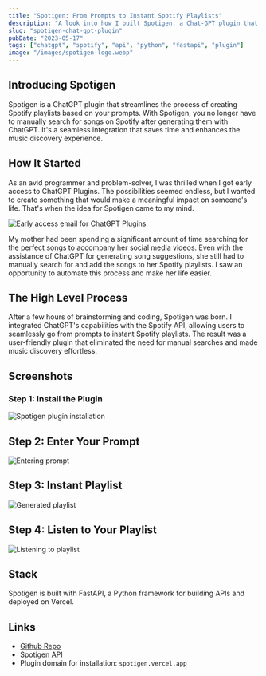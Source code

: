 ```yaml
---
title: "Spotigen: From Prompts to Instant Spotify Playlists"
description: "A look into how I built Spotigen, a Chat-GPT plugin that generates Spotify playlists based on your prompts."
slug: "spotigen-chat-gpt-plugin"
pubDate: "2023-05-17"
tags: ["chatgpt", "spotify", "api", "python", "fastapi", "plugin"]
image: "/images/spotigen-logo.webp"
---
```



## Introducing Spotigen
Spotigen is a ChatGPT plugin that streamlines the process of creating Spotify playlists based on your prompts.
With Spotigen, you no longer have to manually search for songs on Spotify after generating them with ChatGPT.
It's a seamless integration that saves time and enhances the music discovery experience.

## How It Started

As an avid programmer and problem-solver, I was thrilled when I got early access to ChatGPT Plugins.
The possibilities seemed endless, but I wanted to create something that would make a meaningful impact on someone's life.
That's when the idea for Spotigen came to my mind.

![Early access email for ChatGPT Plugins](/images/plugins-mail.webp)

My mother had been spending a significant amount of time searching for the perfect songs to accompany her social media videos.
Even with the assistance of ChatGPT for generating song suggestions, she still had to manually search for and add the songs to her Spotify playlists.
I saw an opportunity to automate this process and make her life easier.


## The High Level Process

After a few hours of brainstorming and coding, Spotigen was born.
I integrated ChatGPT's capabilities with the Spotify API, allowing users to seamlessly go from prompts to instant Spotify playlists.
The result was a user-friendly plugin that eliminated the need for manual searches and made music discovery effortless.

## Screenshots
### Step 1: Install the Plugin
![Spotigen plugin installation](/images/spotigen-plugin.webp)
## Step 2: Enter Your Prompt
![Entering prompt](/images/spotigen-plugin-2.webp)
## Step 3: Instant Playlist
![Generated playlist](/images/spotigen-plugin-3.webp)
## Step 4: Listen to Your Playlist
![Listening to playlist](/images/spotigen-plugin-4.webp)

## Stack

Spotigen is built with FastAPI, a Python framework for building APIs and deployed on Vercel.

## Links
- [Github Repo](https://github.com/Railly/spotigen-chat-gpt-plugin)
- [Spotigen API](https://spotigen.vercel.app/)
- Plugin domain for installation: `spotigen.vercel.app`
